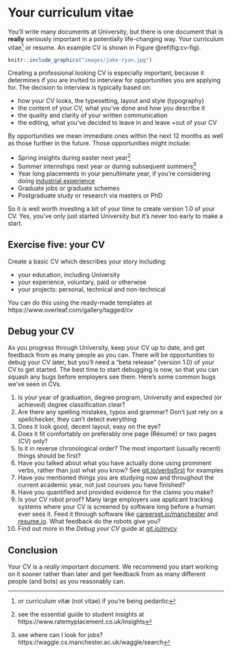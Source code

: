 # Your curriculum vitae {#cv}

You'll write many documents at University, but there is one document that is **really** seriously important in a potentially life-changing way. Your curriculum vitae^[or curriculum vitæ (not vitae) if you're being pedantic] or resume. An example CV is shown in Figure \@ref(fig:cv-fig).

```r
knitr::include_graphics("images/jake-ryan.jpg")
```

Creating a professional looking CV is especially important, because it determines if you are invited to interview for opportunities you are applying for. The decision to interview is typically based on:

* how your CV looks, the typesetting, layout and style (typography)
* the content of your CV, what you've done and how you describe it
* the quality and clarity of your written communication
* the editing, what you've decided to leave in and leave +out of your CV

By opportunities we mean immediate ones within the next 12 months as well as those further in the future. Those opportunities might include:

* Spring insights during easter next year^[see the essential guide to student insights at https://www.ratemyplacement.co.uk/insights]
* Summer internships next year or during subsequent summers^[see where can I look for jobs? https://waggle.cs.manchester.ac.uk/waggle/search]
* Year long placements in your penultimate year, if you're considering doing [industrial experience](http://studentnet.cs.manchester.ac.uk/employment/placement/)
* Graduate jobs or graduate schemes
* Postgraduate study or research via masters or PhD

So it is well worth investing a bit of your time to create version 1.0 of your CV. Yes, you've only just started University but it's never too early to make a start.

## Exercise five: your CV

Create a basic CV which describes your story including:

* your education, including University
* your experience, voluntary, paid or otherwise
* your projects: personal, technical and non-technical

You can do this using the ready-made templates at https://www.overleaf.com/gallery/tagged/cv

## Debug your CV
As you progress through University, keep your CV up to date, and get feedback from as many people as you can. There will be opportunities to debug your CV later, but you’ll need a “beta release” (version 1.0) of your CV to get started. The best time to start debugging is now, so that you can squash any bugs before employers see them. Here's some common bugs we've seen in CVs.

1. Is your year of graduation, degree program, University and expected (or achieved) degree classification clear?
1. Are there any spelling mistakes, typos and grammar? Don't just rely on a spellchecker, they can't detect everything
1. Does it look good, decent layout, easy on the eye?
1. Does it fit comfortably on preferably one page (Résumé) or two pages (CV) only?
1. Is it in reverse chronological order? The most important (usually recent) things should be first?
1. Have you talked about what you have actually done using prominent verbs, rather than just what you know? See [git.io/verbsfirst](http://git.io/verbsfirst) for examples
1. Have you mentioned things you are studying now and throughout the current academic year, not just courses you have finished?
1. Have you quantified and provided evidence for the claims you make?
1. Is your CV robot proof? Many large employers use applicant tracking systems where your CV is screened by software long before a human ever sees it. Feed it through software like [careerset.io/manchester](http://careerset.io/manchester) and [resume.io](https://resume.io/). What feedback do the robots give you?
1. Find out more in the *Debug your CV* guide at [git.io/mycv](http://git.io/mycv)


## Conclusion

Your CV is a *really* important document. We recommend you start working on it sooner rather than later and get feedback from as many different people (and bots) as you reasonably can.
